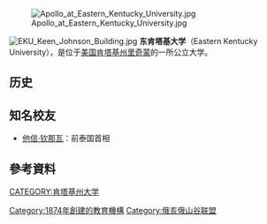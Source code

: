 {{unreferenced|time=2018-09-21T11:10:55+00:00}}
{{Infobox university
| name = 東肯塔基大學
| native_name =Eastern Kentucky University
| image = Eastern Kentucky University seal.svg
| image_size = 150
| logo = Eastern Kentucky University wordmark.svg
| motto = Where Students and Learning Come First
| established = {{start date|1874}}<br>1906年<ref name="eku.edu">{{cite web |author=Great Journeys Begin Here |url=http://www.eku.edu/about |title=About EKU | Eastern Kentucky University | Eastern Kentucky University |publisher=Eku.edu |accessdate=2015-10-26 |archive-date=2015-11-13 |archive-url=https://web.archive.org/web/20151113105518/http://www.eku.edu/about |dead-url=yes }}</ref>
| type = [[公立大學|公立大學]]
| endowment = $6,910萬美元（2019年）<ref>截至2019年6月30日，{{cite web |url=https://www.nacubo.org/-/media/Nacubo/Documents/EndowmentFiles/2019-Endowment-Market-Values--Final-Feb-10.ashx? |title=U.S. and Canadian 2019 NTSE Participating Institutions Listed by Fiscal Year 2019 Endowment Market Value, and Percentage Change in Market Value from FY18 to FY19 (Revised) |publisher=National Association of College and University Business Officers and TIAA |access-date=2020-09-18 |archive-date=2020-06-07 |archive-url=https://web.archive.org/web/20200607035109/https://www.nacubo.org/-/media/Nacubo/Documents/EndowmentFiles/2019-Endowment-Market-Values--Final-Feb-10.ashx |dead-url=no }}</ref>
| president = 大衛·麥克法丁（David McFaddin） 
| provost = 傑里·波加什尼克（Jerry Pogatshnik，臨時）
| students = 15,816<ref name=enrollment>As of fall 2018. {{cite web |url=http://cpe.ky.gov/data/reports/HeadcountbyLevelPublic200616.pdf |title=Student headcount by level: All public institutions (2006-16) |publisher=Commonwealth of Kentucky |website=Kentucky Council on Postsecondary Education |access-date=2018-03-04 |archive-date=2021-02-24 |archive-url=https://web.archive.org/web/20210224210437/http://cpe.ky.gov/data/reports/HeadcountbyLevelPublic200616.pdf |dead-url=no }}</ref>
| undergrad = 13,399<ref name=enrollment/>
| postgrad = 2,417<ref name=enrollment/>
| city = [[里奇蒙_(肯塔基州)|里奇蒙]]
| state = [[肯塔基州|肯塔基州]]
| country = {{USA}}
| colors = 栗色和白色<ref>{{cite book |url=http://www.prm.eku.edu/publications/eku_visual_identity.pdf |title=EKU Visual Identity |publisher=EKU |accessdate=2015-10-26 |archive-url=https://web.archive.org/web/20160305102703/http://www.prm.eku.edu/publications/eku_visual_identity.pdf |archive-date=2016-03-05 |dead-url=yes }}</ref><br />{{color box|#5E213B}} {{color box|#FFFFFF}}
| mascot = {{tsl|en|Eastern Kentucky Colonels|東肯塔基上校}}
| website = {{url|www.eku.edu}}
| faculty = 687（全職）<ref name="EKU IR">{{cite web | title= EKU Fact Book | year= 2015 | publisher= Eastern Kentucky University Institutional Research | url= http://ir.eku.edu/sites/ir.eku.edu/files/files/Fast%20Facts%20Brochure%2015-16.pdf/ | access-date= 2020-11-06 | archive-date= 2021-03-01 | archive-url= https://web.archive.org/web/20210301175717/https://ir.eku.edu/sites/ir.eku.edu/files/files/Fast%20Facts%20Brochure%2015-16.pdf | dead-url= no }}</ref>
| staff = 1,554（全職）<ref name="EKU IR"/>
}}
[[File:Apollo_at_Eastern_Kentucky_University.jpg|thumb]]

[[File:EKU_Keen_Johnson_Building.jpg|thumb]]
'''东肯塔基大学'''（Eastern Kentucky University），是位于[[美国|美国]][[肯塔基州|肯塔基州]][[里奇蒙_(肯塔基州)|里奇蒙]]的一所公立大学。

==历史==

==知名校友==
*[[他信·钦那瓦|他信·钦那瓦]]：前泰国首相

== 參考資料 ==
{{reflist|30em}}

{{美国教育小作品}}

[[CATEGORY:肯塔基州大学|CATEGORY:肯塔基州大学]]
[[Category:1874年創建的教育機構|Category:1874年創建的教育機構]]
[[Category:俄亥俄山谷联盟|Category:俄亥俄山谷联盟]]